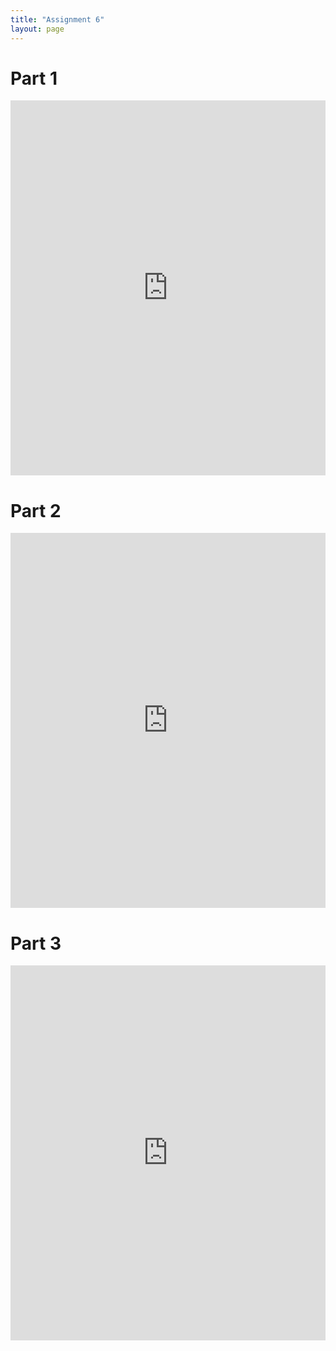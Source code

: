 ```yaml
---
title: "Assignment 6"
layout: page
---
```


# Part 1

```{=html}
<iframe src="https://sadmanshafiq.shinyapps.io/FontChange/"
        width="100%" height="600px" frameborder="0"></iframe>
```

# Part 2

```{=html}
<iframe src="https://sadmanshafiq.shinyapps.io/app1/"
        width="100%" height="600px" frameborder="0"></iframe>
```

# Part 3
```{=html}
<iframe src="https://sadmanshafiq.shinyapps.io/app2/"
        width="100%" height="600px" frameborder="0"></iframe>
```

